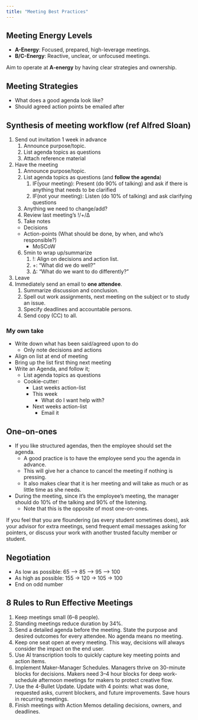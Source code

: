 ```yaml
---
title: "Meeting Best Practices"
---
```


:::{.callout-caution title="Under construction"}
:::

## Meeting Energy Levels

* **A-Energy**: Focused, prepared, high-leverage meetings.
* **B/C-Energy**: Reactive, unclear, or unfocused meetings.

Aim to operate at **A-energy** by having clear strategies and ownership.

## Meeting Strategies

* What does a good agenda look like?
* Should agreed action points be emailed after

## Synthesis of meeting workflow (ref Alfred Sloan)

1. Send out invitation 1 week in advance
    1. Announce purpose/topic.
    2. List agenda topics as questions
    3. Attach reference material
2. Have the meeting
    1. Announce purpose/topic.
    2. List agenda topics as questions (and **follow the agenda**)
        1. IF(your meeting): Present (do 90% of talking) and ask if there is anything that needs to be clarified
        2. IF(not your meeting): Listen (do 10% of talking) and ask clarifying questions
    3. Anything we need to change/add?
    4. Review last meeting’s !/+/Δ
    5. Take notes
      * Decisions
      * Action-points (What should be done, by when, and who's responsible?)
        * MoSCoW
    6. 5min to wrap up/summarize
        1. !: Align on decisions and action list.
        1. +: “What did we do well?”  
        2. Δ: “What do we want to do differently?”
3. Leave
4. Immediately send an email to **one attendee**.
    1. Summarize discussion and conclusion.
    2. Spell out work assignments, next meeting on the subject or to study an issue.
    3. Specify deadlines and accountable persons.
    4. Send copy (CC) to all.

### My own take

* Write down what has been said/agreed upon to do
    * Only note decisions and actions
* Align on list at end of meeting
* Bring up the list first thing next meeting
* Write an Agenda, and follow it;
    * List agenda topics as questions
    * Cookie-cutter:
        * Last weeks action-list
        * This week
            * What do I want help with?
        * Next weeks action-list
            * Email it

## One-on-ones

* If you like structured agendas, then the employee should set the agenda.
    * A good practice is to have the employee send you the agenda in advance.
    * This will give her a chance to cancel the meeting if nothing is pressing.
    * It also makes clear that it is her meeting and will take as much or as little time as she needs.
* During the meeting, since it's the employee's meeting, the manager should do 10% of the talking and 90% of the listening.
    * Note that this is the opposite of most one-on-ones.

If you feel that you are floundering (as every student sometimes does), ask your advisor for extra meetings, send frequent email messages asking for pointers, or discuss your work with another trusted faculty member or student.

## Negotiation

* As low as possible: 65 –> 85 –> 95 –> 100
* As high as possible: 155 -> 120 -> 105 -> 100
* End on odd number

## 8 Rules to Run Effective Meetings

1. Keep meetings small (6--8 people).
2. Standing meetings reduce duration by 34%.
3. Send a detailed agenda before the meeting. State the purpose and desired outcomes for every attendee. No agenda means no meeting.
4. Keep one seat open at every meeting. This way, decisions will always consider the impact on the end user.
5. Use AI transcription tools to quickly capture key meeting points and action items.
6. Implement Maker-Manager Schedules. Managers thrive on 30-minute blocks for decisions. Makers need 3--4 hour blocks for deep work-schedule afternoon meetings for makers to protect creative flow.
7. Use the 4-Bullet Update. Update with 4 points: what was done, requested asks, current blockers, and future improvements. Save hours in recurring meetings.
8. Finish meetings with Action Memos detailing decisions, owners, and deadlines.
